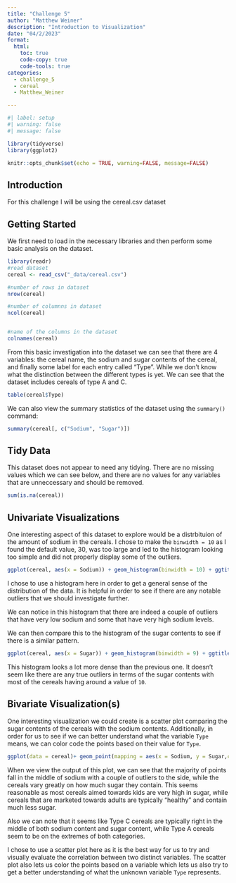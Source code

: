 ```yaml
---
title: "Challenge 5"
author: "Matthew Weiner"
description: "Introduction to Visualization"
date: "04/2/2023"
format:
  html:
    toc: true
    code-copy: true
    code-tools: true
categories:
  - challenge_5
  - cereal
  - Matthew_Weiner

---
```


```r
#| label: setup
#| warning: false
#| message: false

library(tidyverse)
library(ggplot2)

knitr::opts_chunk$set(echo = TRUE, warning=FALSE, message=FALSE)
```

## Introduction

For this challenge I will be using the cereal.csv dataset


## Getting Started

We first need to load in the necessary libraries and then perform some basic analysis on the dataset. 
```r
library(readr)
#read dataset
cereal <- read_csv("_data/cereal.csv")

#number of rows in dataset
nrow(cereal)

#number of columnns in dataset
ncol(cereal)


#name of the columns in the dataset
colnames(cereal)
```

From this basic investigation into the dataset we can see that there are 4 variables: the cereal name, the sodium and sugar contents of the cereal, and finally some label for each entry called "Type". While we don't know what the distinction between the different types is yet. We can see that the dataset includes cereals of type A and C.

```r
table(cereal$Type)
```

We can also view the summary statistics of the dataset using the `summary()` command:

```r
summary(cereal[, c("Sodium", "Sugar")])
```

## Tidy Data 
 
 This dataset does not appear to need any tidying. There are no missing values which we can see below, and there are no values for any variables that are unneccessary and should be removed. 
 
```r
sum(is.na(cereal))
```

## Univariate Visualizations

One interesting aspect of this dataset to explore would be a distrbituion of the amount of sodium in the cereals. I chose to make the `binwidth = 10` as I found the default value, 30, was too large and led to the histogram looking too simple and did not properly display some of the outliers.
```r
ggplot(cereal, aes(x = Sodium)) + geom_histogram(binwidth = 10) + ggtitle("Sodium Content in Cereals")
```

I chose to use a histogram here in order to get a general sense of the distribution of the data. It is helpful in order to see if there are any notable outliers that we should investigate further. 

We can notice in this histogram that there are indeed a couple of outliers that have very low sodium and some that have very high sodium levels.

We can then compare this to the histogram of the sugar contents to see if there is a similar pattern.

```r
ggplot(cereal, aes(x = Sugar)) + geom_histogram(binwidth = 9) + ggtitle("Sugar Content in Cereals")
```

This histogram looks a lot more dense than the previous one. It doesn't seem like there are any true outliers in terms of the sugar contents with most of the cereals having around a value of `10`.


## Bivariate Visualization(s)

One interesting visualization we could create is a scatter plot comparing the sugar contents of the cereals with the sodium contents. Additionally, in order for us to see if we can better understand what the variable `Type` means, we can color code the points based on their value for `Type`.

```r
ggplot(data = cereal)+ geom_point(mapping = aes(x = Sodium, y = Sugar,col=Type)) + ggtitle("Sugar vs. Sodium Content in Cereals")
```

When we view the output of this plot, we can see that the majority of points fall in the middle of sodium with a couple of outliers to the side, while the cereals vary greatly on how much sugar they contain. This seems reasonable as most cereals aimed towards kids are very high in sugar, while cereals that are marketed towards adults are typically "healthy" and contain much less sugar.

Also we can note that it seems like Type C cereals are typically right in the middle of both sodium content and sugar content, while Type A cereals seem to be on the extremes of both categories. 

I chose to use a scatter plot here as it is the best way for us to try and visually evaluate the correlation between two distinct variables. The scatter plot also lets us color the points based on a variable which lets us also try to get a better understanding of what the unknown variable `Type` represents.




